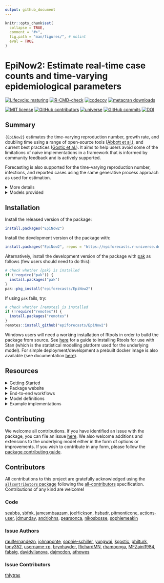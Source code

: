 ```yaml
---
output: github_document
---
```


```r
knitr::opts_chunk$set(
  collapse = TRUE,
  comment = "#>",
  fig.path = "man/figures/", # nolint
  eval = TRUE
)
```

# EpiNow2: Estimate real-time case counts and time-varying epidemiological parameters

[![Lifecycle: maturing](https://img.shields.io/badge/lifecycle-maturing-blue.svg)](https://lifecycle.r-lib.org/articles/stages.html#maturing) [![R-CMD-check](https://github.com/epiforecasts/EpiNow2/actions/workflows/R-CMD-check.yaml/badge.svg)](https://github.com/epiforecasts/EpiNow2/actions/workflows/R-CMD-check.yaml) [![codecov](https://codecov.io/gh/epiforecasts/EpiNow2/branch/main/graph/badge.svg?token=FZWwEMdpq6)](https://app.codecov.io/gh/epiforecasts/EpiNow2) [![metacran downloads](http://cranlogs.r-pkg.org/badges/grand-total/EpiNow2?color=ff69b4)](https://cran.r-project.org/package=EpiNow2)

[![MIT license](https://img.shields.io/badge/License-MIT-blue.svg)](https://github.com/epiforecasts/EpiNow2/blob/main/LICENSE.md/)   [![GitHub contributors](https://img.shields.io/github/contributors/epiforecasts/EpiNow2)](https://github.com/epiforecasts/EpiNow2/graphs/contributors)  [![universe](https://epiforecasts.r-universe.dev/badges/EpiNow2)](http://epiforecasts.r-universe.dev/ui/#package:EpiNow2) [![GitHub commits](https://img.shields.io/github/commits-since/epiforecasts/EpiNow2/v1.4.0.svg?color=orange)](https://GitHub.com/epiforecasts/EpiNow2/commit/main/) [![DOI](https://zenodo.org/badge/272995211.svg)](https://zenodo.org/badge/latestdoi/272995211)

## Summary

`{EpiNow2}` estimates the time-varying reproduction number, growth rate, and doubling time using a range of open-source tools ([Abbott et al.](https://doi.org/10.12688/wellcomeopenres.16006.1)), and current best practices ([Gostic et al.](https://doi.org/10.1371/journal.pcbi.1008409)). It aims to help users avoid some of the limitations of naive implementations in a framework that is informed by community feedback and is actively supported.

Forecasting is also supported for the time-varying reproduction number, infections, and reported cases using the same generative process approach as used for estimation.

<details> <summary> More details </summary>

`{EpiNow2}` estimates the time-varying reproduction number on cases by date of infection (using a similar approach to that implemented in [`{EpiEstim}`](https://github.com/mrc-ide/EpiEstim)). True infections, treated as latent and unobserved, are estimated and then mapped to observed data (for example cases by date of report) via one or more delay distributions (in the examples in the package documentation these are an incubation period and a reporting delay) and a reporting model that can include weekly periodicity. 

Uncertainty is propagated from all inputs into the final parameter estimates, helping to mitigate spurious findings. This is handled internally. The time-varying reproduction estimates and the uncertain generation time also give time-varying estimates of the rate of growth.

</details>

<details> <summary> Models provided </summary>

`{EpiNow2}` provides three models:

* `estimate_infections()`: Reconstruct cases by date of infection from reported cases.

* `estimate_secondary()`: Estimate the relationship between primary and secondary observations, for example, deaths (secondary) based on hospital admissions (primary), or bed occupancy (secondary) based on hospital admissions (primary).

* `estimate_truncation()`: Estimate a truncation distribution from multiple snapshots of the same data source over time. For more flexibility, check out the [`{epinowcast}`](https://package.epinowcast.org/) package.


The default model in `estimate_infections()` uses a non-stationary Gaussian process to estimate the time-varying reproduction number and infer infections. Other options, which generally reduce runtimes at the cost of the granularity of estimates or real-time performance, include:

* A stationary Gaussian process (faster to estimate but currently gives reduced performance for real time estimates).
* User specified breakpoints.
* A fixed reproduction number.
* A piecewise constant, combining a fixed reproduction number with breakpoints.
* A random walk, combining a fixed reproduction number with regularly spaced breakpoints (i.e weekly).
* A deconvolution/back-calculation method for inferring infections, followed with calculating the time-varying reproduction number.
* Adjustment for the remaining susceptible population beyond the forecast horizon.

The documentation for `estimate_infections` provides examples of the implementation of the different options available. 

`{EpiNow2}` is designed to be used via a single function call to two functions:

* `epinow()`: Estimate Rt and cases by date of infection and forecast these infections into the future.

* `regional_epinow()`: Efficiently run `epinow()` across multiple regions in an efficient manner.

These two functions call `estimate_infections()`, which works to reconstruct cases by date of infection from reported cases.

For more details on using each function corresponding function documentation.

</details>

## Installation

Install the released version of the package:

```r
install.packages("EpiNow2")
```

Install the development version of the package with:

```r
install.packages("EpiNow2", repos = "https://epiforecasts.r-universe.dev")
```

Alternatively, install the development version of the package with [pak](https://pak.r-lib.org/)
as follows (few users should need to do this):

```r
# check whether {pak} is installed
if (!require("pak")) {
  install.packages("pak")
}
pak::pkg_install("epiforecasts/EpiNow2")
```

If using `pak` fails, try:
```r
# check whether {remotes} is installed
if (!require("remotes")) {
  install.packages("remotes")
}
remotes::install_github("epiforecasts/EpiNow2")
```

Windows users will need a working installation of Rtools in order to build the package from source. See [here](https://github.com/stan-dev/rstan/wiki/RStan-Getting-Started#checking-the-c-toolchain) for a guide to installing Rtools for use with Stan (which is the statistical modelling platform used for the underlying model). For simple deployment/development a prebuilt docker image is also available (see documentation [here](https://github.com/epiforecasts/EpiNow2/wiki/Docker)).

## Resources

<details> <summary> Getting Started </summary>

The Getting Started vignette (see `vignette("EpiNow2")`)
is your quickest entry point to the package. It provides a quick run through of
the two main functions in the package and how to set up them up. It also
discusses how to summarise and visualise the results after running the models.

</details>

<details> <summary> Package website </summary>

The package has two websites: one for
[the stable release version on CRAN](https://epiforecasts.io/EpiNow2/), and
another for [the version in development](https://epiforecasts.io/EpiNow2/dev/).
These two provide various resources for learning about the package, including
the function reference, details about each model (model definition), workflows
for each model (usage), and case studies or literature of applications of
the package. However, the development website may contain experimental features
and information not yet available in the stable release.

</details>

<details> <summary> End-to-end workflows </summary>

The workflow vignette (see `vignette("estimate_infections_workflow")`)
provides guidance on the end-to-end process of estimating reproduction
numbers and performing short-term forecasts for a disease spreading in a

</details>

<details> <summary> Model definitions </summary>

In different vignettes we provide the mathematical definition of each model.
For example, the model definition vignette for `estimate_infections()` can be
found in `vignette("estimate_infections")`.

</details>

<details> <summary> Example implementations </summary>

A simple example of using the package to estimate a national Rt for Covid-19 can be found [here](https://gist.github.com/seabbs/163d0f195892cde685c70473e1f5e867).

</details>

## Contributing

We welcome all contributions. If you have identified an issue with the package,
you can file an issue [here](https://github.com/epiforecasts/EpiNow2/issues). We also welcome additions and extensions to the underlying model either in the form of options or improvements. If you wish to contribute in any form, please follow the
[package contributing guide](https://github.com/epiforecasts/EpiNow2/blob/main/.github/CONTRIBUTING.md).

## Contributors





<!-- ALL-CONTRIBUTORS-LIST:START - Do not remove or modify this section -->
<!-- prettier-ignore-start -->
<!-- markdownlint-disable -->

All contributions to this project are gratefully acknowledged using the [`allcontributors` package](https://github.com/ropenscilabs/allcontributors) following the [all-contributors](https://allcontributors.org) specification. Contributions of any kind are welcome!

### Code


<a href="https://github.com/epiforecasts/EpiNow2/commits?author=seabbs">seabbs</a>, 
<a href="https://github.com/epiforecasts/EpiNow2/commits?author=sbfnk">sbfnk</a>, 
<a href="https://github.com/epiforecasts/EpiNow2/commits?author=jamesmbaazam">jamesmbaazam</a>, 
<a href="https://github.com/epiforecasts/EpiNow2/commits?author=joeHickson">joeHickson</a>, 
<a href="https://github.com/epiforecasts/EpiNow2/commits?author=hsbadr">hsbadr</a>, 
<a href="https://github.com/epiforecasts/EpiNow2/commits?author=pitmonticone">pitmonticone</a>, 
<a href="https://github.com/epiforecasts/EpiNow2/commits?author=actions-user">actions-user</a>, 
<a href="https://github.com/epiforecasts/EpiNow2/commits?author=jdmunday">jdmunday</a>, 
<a href="https://github.com/epiforecasts/EpiNow2/commits?author=andrjohns">andrjohns</a>, 
<a href="https://github.com/epiforecasts/EpiNow2/commits?author=pearsonca">pearsonca</a>, 
<a href="https://github.com/epiforecasts/EpiNow2/commits?author=nikosbosse">nikosbosse</a>, 
<a href="https://github.com/epiforecasts/EpiNow2/commits?author=sophiemeakin">sophiemeakin</a>



### Issue Authors


<a href="https://github.com/epiforecasts/EpiNow2/issues?q=is%3Aissue+author%3Araulfernandezn">raulfernandezn</a>, 
<a href="https://github.com/epiforecasts/EpiNow2/issues?q=is%3Aissue+author%3Ajohnaponte">johnaponte</a>, 
<a href="https://github.com/epiforecasts/EpiNow2/issues?q=is%3Aissue+author%3Asophie-schiller">sophie-schiller</a>, 
<a href="https://github.com/epiforecasts/EpiNow2/issues?q=is%3Aissue+author%3Ayungwai">yungwai</a>, 
<a href="https://github.com/epiforecasts/EpiNow2/issues?q=is%3Aissue+author%3Akgostic">kgostic</a>, 
<a href="https://github.com/epiforecasts/EpiNow2/issues?q=is%3Aissue+author%3Aphilturk">philturk</a>, 
<a href="https://github.com/epiforecasts/EpiNow2/issues?q=is%3Aissue+author%3Atony352">tony352</a>, 
<a href="https://github.com/epiforecasts/EpiNow2/issues?q=is%3Aissue+author%3Ausername-rp">username-rp</a>, 
<a href="https://github.com/epiforecasts/EpiNow2/issues?q=is%3Aissue+author%3Abrynhayder">brynhayder</a>, 
<a href="https://github.com/epiforecasts/EpiNow2/issues?q=is%3Aissue+author%3ARichardMN">RichardMN</a>, 
<a href="https://github.com/epiforecasts/EpiNow2/issues?q=is%3Aissue+author%3Arhamoonga">rhamoonga</a>, 
<a href="https://github.com/epiforecasts/EpiNow2/issues?q=is%3Aissue+author%3AMFZaini1984">MFZaini1984</a>, 
<a href="https://github.com/epiforecasts/EpiNow2/issues?q=is%3Aissue+author%3Afabsig">fabsig</a>, 
<a href="https://github.com/epiforecasts/EpiNow2/issues?q=is%3Aissue+author%3Adavidvilanova">davidvilanova</a>, 
<a href="https://github.com/epiforecasts/EpiNow2/issues?q=is%3Aissue+author%3Adajmcdon">dajmcdon</a>, 
<a href="https://github.com/epiforecasts/EpiNow2/issues?q=is%3Aissue+author%3Aathowes">athowes</a>



### Issue Contributors


<a href="https://github.com/epiforecasts/EpiNow2/issues?q=is%3Aissue+commenter%3Athlytras">thlytras</a>


<!-- markdownlint-enable -->
<!-- prettier-ignore-end -->
<!-- ALL-CONTRIBUTORS-LIST:END -->




